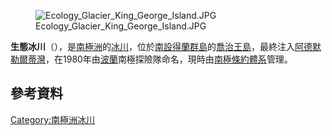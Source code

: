[[Image:Ecology_Glacier_King_George_Island.JPG|thumb]]

'''生態冰川'''（{{lang-pl|Lodowiec Ekologii}}），是[[南極洲|南極洲]]的[[冰川|冰川]]，位於[[南設得蘭群島|南設得蘭群島]]的[[喬治王島|喬治王島]]，最終注入[[阿德默勒爾蒂灣_(南設得蘭群島)|阿德默勒爾蒂灣]]，在1980年由[[波蘭|波蘭]]南極探險隊命名，現時由[[南極條約體系|南極條約體系]]管理。

==參考資料==
{{cite gnis | type = antarid | id = 18547| name = Ecology Glacier | accessdate = 2012-02-23}}

{{coord|62|11|S|58|28|W|source:GNIS|display=title}}

{{Antarctica-geo-stub}}
[[Category:南極洲冰川|Category:南極洲冰川]]